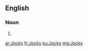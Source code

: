 {{also|jocks}}
==English==

===Noun===
{{head|en|noun plural form}}

# {{plural of|Jock|lang=en}}

[[ar:Jocks]]
[[fr:Jocks]]
[[ku:Jocks]]
[[mg:Jocks]]